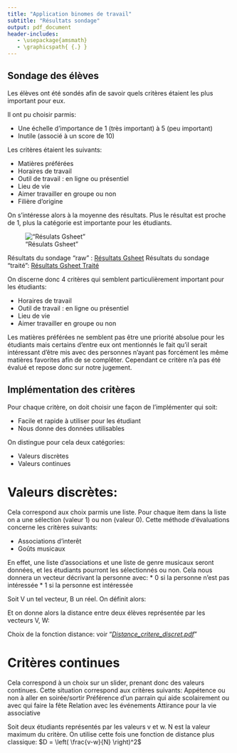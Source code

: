 ```yaml
--- 
title: "Application binomes de travail"
subtitle: "Résultats sondage"
output: pdf_document 
header-includes:
   - \usepackage{amsmath}
   - \graphicspath{ {.} }
---
```

\setlength{\abovedisplayskip}{-5pt}
\setlength{\belowdisplayskip}{10pt}
\setlength{\abovedisplayshortskip}{0pt}
\setlength{\belowdisplayshortskip}{0pt}

Sondage des élèves
------------------

Les élèves ont été sondés afin de savoir quels critères étaient les plus important pour eux.

Il ont pu choisir parmis:

* Une échelle d’importance de 1 (très important) à 5 (peu important) 
* Inutile (associé à un score de 10)

Les critères étaient les suivants:

* Matières préférées
* Horaires de travail
* Outil de travail : en ligne ou présentiel
* Lieu de vie
* Aimer travailler en groupe ou non
* Filière d'origine

On s’intéresse alors à la moyenne des résultats. Plus le résultat est proche de 1, plus la catégorie est importante pour les étudiants.

!["Résulats Gsheet"](Moyenne_Sondage_appli_de_binomes_de_travail.png)

Résultats du sondage “raw” : [Résultats Gsheet](https://docs.google.com/forms/d/1aWPi4nKY_tGc7IawBvqqoYyCzAbqIDzCa3jdBokr6cA/edit#responses) \newline
Résultats du sondage “traité”: [Résultats Gsheet Traité](https://docs.google.com/spreadsheets/d/1HpurMUUlV_KsP561ObW4qF1djskfsxWDlW2lZH0AjeM/edit#gid=2140292120)

On discerne donc 4 critères qui semblent particulièrement important pour les étudiants:

* Horaires de travail
* Outil de travail : en ligne ou présentiel
* Lieu de vie
* Aimer travailler en groupe ou non

Les matières préférées ne semblent pas être une priorité absolue pour les étudiants mais certains d'entre eux ont mentionnés
le fait qu'il serait intéressant d'être mis avec des personnes n'ayant pas forcément les même matières favorites
afin de se complêter.
Cependant ce critère n'a pas été évalué et repose donc sur notre jugement.

\pagebreak

Implémentation des critères
---------------------------

Pour chaque critère, on doit choisir une façon de l’implémenter qui soit:

* Facile et rapide à utiliser pour les étudiant
* Nous donne des données utilisables

On distingue pour cela deux catégories: 

* Valeurs discrètes
* Valeurs continues


# Valeurs discrètes:


Cela correspond aux choix parmis une liste. Pour chaque item dans la liste on a une sélection (valeur 1) ou non (valeur 0).
Cette méthode d’évaluations concerne les critères suivants:

* Associations d'interêt
* Goûts musicaux

En effet, une liste d’associations et une liste de genre musicaux seront données, et les étudiants pourront les sélectionnés ou non.
Cela nous donnera un vecteur décrivant la personne avec:
* 0 si la personne n’est pas intéressée
* 1 si la personne est intéressée


Soit V un tel vecteur, B un réel.
On définit alors:
\begin{align*}
\begin{array}[t]{lccl}
D_{P} : & \mathbb{R}^2 & \longrightarrow & \mathbb{R} \\
    & (x,y) & \longmapsto & P* \left[1-0.5(x+y)+\frac{1}{P-0.5}*(x-y)^2 \right] 
\end{array} 
\end{align*}

Et on donne alors la distance entre deux élèves représentée par les vecteurs V, W:

\begin{align*}
D = \sum\limits_{i}^{}\frac{f(Vi, Wi)}{len(V)}
\end{align*}

Choix de la fonction distance: voir "[_Distance_critere_discret.pdf_](Distance_critere_discret.pdf)"


# Critères continues

Cela correspond à un choix sur un slider, prenant donc des valeurs continues.
Cette situation correspond aux critères suivants:
Appétence ou non à aller en soirée/sortir
Préférence d'un parrain qui aide scolairement ou avec qui faire la fête
Relation avec les événements
Attirance pour la vie associative

Soit deux étudiants représentés par les valeurs v et w. N est la valeur maximum du critère.
On utilise cette fois une fonction de distance plus classique:
$D = \left( \frac{v-w}{N} \right)^2$

